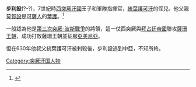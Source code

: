 
'''步利設'''(?-?)，7世紀時[[西突厥汗國|西突厥汗國]]王子和軍隊指揮官，[[統葉護可汗|統葉護可汗]]的侄兒。他父親[[莫賀設|莫賀設]]是[[可薩人|可薩人]]的[[葉護|葉護]]。<ref>{{cite web|title=邊防典 第 一 百 九 十 九|url=http://gj.zdic.net/archive.php?aid=5940|accessdate=2014-09-07|archive-date=2014-09-07|archive-url=https://web.archive.org/web/20140907123121/http://gj.zdic.net/archive.php?aid=5940|dead-url=no}}</ref>

一般認為他是[[第三次突厥-波斯戰爭|第三次突厥-波斯戰爭]]的將領，這一仗西突厥與[[拜占廷帝國|拜占廷帝國]]聯攻[[薩珊王朝|薩珊王朝]]，成功打敗薩珊王朝並征服[[亞美尼亞|亞美尼亞]]。

但在630年他叔父統葉護可汗被剌殺後，步利設逃到中亞，不知所終。
{{古突厥}}
[[Category:突厥汗国人物|Category:突厥汗国人物]]